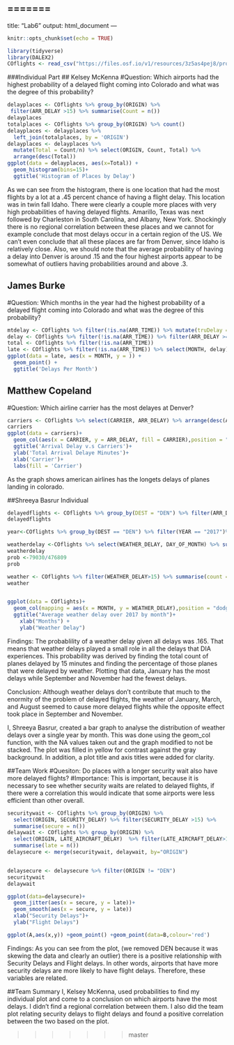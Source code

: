 =======
---
title: "Lab6"
output: html_document
---

```r
knitr::opts_chunk$set(echo = TRUE)
```
```r
library(tidyverse)
library(DALEX2)
COflights <- read_csv("https://files.osf.io/v1/resources/3z5as4pej8/providers/osfstorage/5a8ca28f57103100104584db")
```
###Individual Part
## Kelsey McKenna
#Question: Which airports had the highest probability of a delayed flight coming into Colorado and what was the degree of this probability?
```r
delayplaces <- COflights %>% group_by(ORIGIN) %>%
 filter(ARR_DELAY >15) %>% summarise(Count = n()) 
delayplaces
totalplaces <- COflights %>% group_by(ORIGIN) %>% count()
delayplaces <- delayplaces %>%
  left_join(totalplaces, by = 'ORIGIN')
delayplaces <- delayplaces %>%
  mutate(Total = Count/n) %>% select(ORIGIN, Count, Total) %>% 
  arrange(desc(Total)) 
ggplot(data = delayplaces, aes(x=Total)) +
  geom_histogram(bins=15)+
  ggtitle('Histogram of Places by Delay')
```
As we can see from the histogram, there is one location that had the most flights by a lot at a .45 percent chance of having a flight delay. This location was in twin fall Idaho. There were clearly a couple more places with very high probabilities of having delayed flights. Amarillo, Texas was next followed by Charleston in South Carolina, and Albany, New York. Shockingly there is no regional correlation between these places and we cannot for example conclude that most delays occur in a certain region of the US. We can't even conclude that all these places are far from Denver, since Idaho is relatively close. Also, we should note that the average probability of having a delay into Denver is around .15 and the four highest airports appear to be somewhat of outliers having probabilities around and above .3.

## James Burke
#Question: Which months in the year had the highest probability of a delayed flight coming into Colorado and what was the degree of this probability?
```r
mtdelay <- COflights %>% filter(!is.na(ARR_TIME)) %>% mutate(truDelay =  ARR_DELAY >= 15 )
delay <- COflights %>% filter(!is.na(ARR_TIME)) %>% filter(ARR_DELAY >= 15) 
total <- COflights %>% filter(!is.na(ARR_TIME))
late <- COflights %>% filter(!is.na(ARR_TIME)) %>% select(MONTH, delay) %>% arrange(desc(ARR_DELAY))
ggplot(data = late, aes(x = MONTH, y = )) +
  geom_point() +
  ggtitle('Delays Per Month')
```
## Matthew Copeland
#Question: Which airline carrier has the most delayes at Denver?
```r
carriers <- COflights %>% select(CARRIER, ARR_DELAY) %>% arrange(desc(ARR_DELAY))
carriers
ggplot(data = carriers)+
  geom_col(aes(x = CARRIER, y = ARR_DELAY, fill = CARRIER),position = "dodge", na.rm = TRUE)+
  ggtitle('Arrival Delay v.s Carriers')+
  ylab('Total Arrival Delaye Minutes')+
  xlab('Carrier')+
  labs(fill = 'Carrier')
```
As the graph shows american airlines has the longets delays of planes landing in colorado. 

##Shreeya Basrur Individual
```r
delayedflights <- COflights %>% group_by(DEST = "DEN") %>% filter(ARR_DELAY>15) %>% filter(YEAR == "2017")%>% summarise(count = n())
delayedflights

year<-COflights %>% group_by(DEST == "DEN") %>% filter(YEAR == "2017")%>% summarise(count = n())

weatherdelay <-COflights %>% select(WEATHER_DELAY, DAY_OF_MONTH) %>% summarise(count = n())
weatherdelay
prob <-79030/476809
prob

weather <- COflights %>% filter(WEATHER_DELAY>15) %>% summarise(count = n())
weather


ggplot(data = COflights)+
  geom_col(mapping = aes(x = MONTH, y = WEATHER_DELAY),position = "dodge", na.rm = TRUE, fill = "yellow") +
  ggtitle("Average weather delay over 2017 by month")+
    xlab("Months") +
    ylab("Weather Delay")
```
Findings: The probablility of a weather delay given all delays was .165. That means that weather delays played a small role in all the delays that DIA experiences. This probability was derived by finding the total count of planes delayed by 15 minutes and finding the percentage of those planes that were delayed by weather. Plotting that data, January has the most delays while September and November had the fewest delays.

Conclusion: Although weather delays don't contribute that much to the enormity of the problem of delayed flights, the weather of January, March, and August seemed to cause more delayed flights while the opposite effect took place in September and November.

I, Shreeya Basrur, created a bar graph to analyse the distribution of weather delays over a single year by month. This was done using the geom_col function, with the NA values taken out and the graph modified to not be stacked. The plot was filled in yellow for contrast against the gray background. In addition, a plot title and axis titles were added for clarity.

##Team Work
#Quesiton: Do places with a longer security wait also have more delayed flights? 
#Importance: This is important, because it is necessary to see whether security waits are related to delayed flights, if there were a correlation this would indicate that some airports were less efficient than other overall. 
```r
securitywait <- COflights %>% group_by(ORIGIN) %>% 
  select(ORIGIN, SECURITY_DELAY) %>% filter(SECURITY_DELAY >15) %>%
  summarise(secure = n())
delaywait <- COflights %>% group_by(ORIGIN) %>% 
  select(ORIGIN, LATE_AIRCRAFT_DELAY)  %>% filter(LATE_AIRCRAFT_DELAY>15) %>%
  summarise(late = n())
delaysecure <- merge(securitywait, delaywait, by="ORIGIN")


delaysecure <- delaysecure %>% filter(ORIGIN != "DEN")
securitywait
delaywait

ggplot(data=delaysecure)+
  geom_jitter(aes(x = secure, y = late))+
  geom_smooth(aes(x = secure, y = late))
  xlab("Security Delays")+
  ylab("Flight Delays")

ggplot(A,aes(x,y)) +geom_point() +geom_point(data=B,colour='red')
```
Findings: As you can see from the plot, (we removed DEN because it was skewing the data and clearly an outlier) there is a positive relationship with Security Delays and Flight delays. In other words, airports that have more security delays are more likely to have flight delays. Therefore, these variables are related. 

##Team Summary
I, Kelsey McKenna, used probabilities to find my individual plot and come to a conclusion on which airports have the most delays. I didn't find a regional correlation between them. I also did the team plot relating security delays to flight delays and found a positive correlation between the two based on the plot. 

>>>>>>> master
